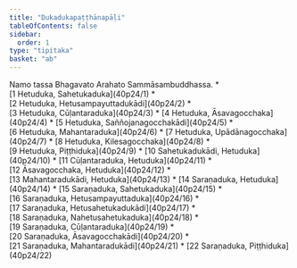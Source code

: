 ```yaml
---
title: "Dukadukapaṭṭhānapāḷi"
tableOfContents: false
sidebar:
  order: 1
type: "tipitaka"
basket: "ab"
---
```


<Paragraph number="1" type="center">
Namo tassa Bhagavato Arahato Sammāsambuddhassa.

</Paragraph>

<TableOfContents>
* [1 Hetuduka, Sahetukaduka](40p24/1)
* [2 Hetuduka, Hetusampayuttadukādi](40p24/2)
* [3 Hetuduka, Cūḷantaraduka](40p24/3)
* [4 Hetuduka, Āsavagocchaka](40p24/4)
* [5 Hetuduka, Saññojanagocchakādi](40p24/5)
* [6 Hetuduka, Mahantaraduka](40p24/6)
* [7 Hetuduka, Upādānagocchaka](40p24/7)
* [8 Hetuduka, Kilesagocchaka](40p24/8)
* [9 Hetuduka, Piṭṭhiduka](40p24/9)
* [10 Sahetukadukādi, Hetuduka](40p24/10)
* [11 Cūḷantaraduka, Hetuduka](40p24/11)
* [12 Āsavagocchaka, Hetuduka](40p24/12)
* [13 Mahantaradukādi, Hetuduka](40p24/13)
* [14 Saraṇaduka, Hetuduka](40p24/14)
* [15 Saraṇaduka, Sahetukaduka](40p24/15)
* [16 Saraṇaduka, Hetusampayuttaduka](40p24/16)
* [17 Saraṇaduka, Hetusahetukadukādi](40p24/17)
* [18 Saraṇaduka, Nahetusahetukaduka](40p24/18)
* [19 Saraṇaduka, Cūḷantaraduka](40p24/19)
* [20 Saraṇaduka, Āsavagocchakādi](40p24/20)
* [21 Saraṇaduka, Mahantaradukādi](40p24/21)
* [22 Saraṇaduka, Piṭṭhiduka](40p24/22)
</TableOfContents>
